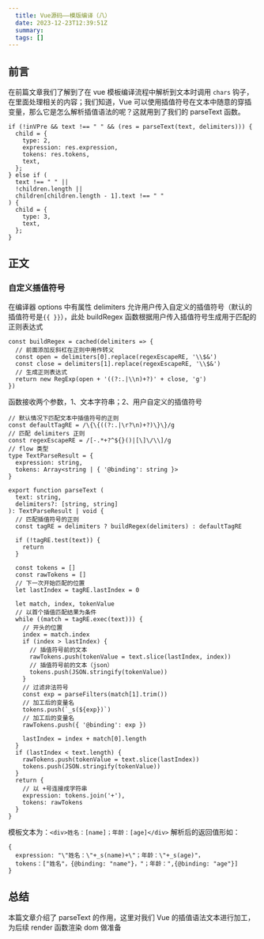 ```yaml
---
  title: Vue源码——模版编译（八）
  date: 2023-12-23T12:39:51Z
  summary:
  tags: []
---
```

  
  ## 前言
在前篇文章我们了解到了在 vue 模板编译流程中解析到文本时调用 `chars` 钩子，在里面处理相关的内容；我们知道，Vue 可以使用插值符号在文本中随意的穿插变量，那么它是怎么解析插值语法的呢？这就用到了我们的 parseText 函数。
```
if (!inVPre && text !== " " && (res = parseText(text, delimiters))) {
  child = {
    type: 2,
    expression: res.expression,
    tokens: res.tokens,
    text,
  };
} else if (
  text !== " " ||
  !children.length ||
  children[children.length - 1].text !== " "
) {
  child = {
    type: 3,
    text,
  };
}
```
## 正文

### 自定义插值符号
在编译器 options 中有属性 delimiters 允许用户传入自定义的插值符号（默认的插值符号是`{{ }}`），此处 buildRegex 函数根据用户传入插值符号生成用于匹配的正则表达式
```
const buildRegex = cached(delimiters => {
  // 前面添加反斜杠在正则中用作转义
  const open = delimiters[0].replace(regexEscapeRE, '\\$&')
  const close = delimiters[1].replace(regexEscapeRE, '\\$&')
  // 生成正则表达式
  return new RegExp(open + '((?:.|\\n)+?)' + close, 'g')
})
```

函数接收两个参数，1、文本字符串；2、用户自定义的插值符号
```
// 默认情况下匹配文本中插值符号的正则
const defaultTagRE = /\{\{((?:.|\r?\n)+?)\}\}/g
// 匹配 delimiters 正则
const regexEscapeRE = /[-.*+?^${}()|[\]\/\\]/g
// flow 类型
type TextParseResult = {
  expression: string,
  tokens: Array<string | { '@binding': string }>
}

export function parseText (
  text: string,
  delimiters?: [string, string]
): TextParseResult | void {
  // 匹配插值符号的正则
  const tagRE = delimiters ? buildRegex(delimiters) : defaultTagRE
  
  if (!tagRE.test(text)) {
    return
  }

  const tokens = []
  const rawTokens = []
  // 下一次开始匹配的位置
  let lastIndex = tagRE.lastIndex = 0

  let match, index, tokenValue
  // 以首个插值匹配结果为条件
  while ((match = tagRE.exec(text))) {
    // 开头的位置
    index = match.index
    if (index > lastIndex) {
      // 插值符号前的文本
      rawTokens.push(tokenValue = text.slice(lastIndex, index))
      // 插值符号前的文本（json）
      tokens.push(JSON.stringify(tokenValue))
    }
    // 过滤非法符号
    const exp = parseFilters(match[1].trim())
    // 加工后的变量名
    tokens.push(`_s(${exp})`)
    // 加工后的变量名
    rawTokens.push({ '@binding': exp })

    lastIndex = index + match[0].length
  }
  if (lastIndex < text.length) {
    rawTokens.push(tokenValue = text.slice(lastIndex))
    tokens.push(JSON.stringify(tokenValue))
  }
  return {
    // 以 +号连接成字符串
    expression: tokens.join('+'),
    tokens: rawTokens
  }
}
```
模板文本为：```<div>姓名：[name]；年龄：[age]</div>```
解析后的返回值形如：
```
{
  expression: "\"姓名：\"+_s(name)+\"；年龄：\"+_s(age)"，
  tokens：["姓名"，{@binding: "name"}，"；年龄：",{@binding: "age"}]
}
```
## 总结
本篇文章介绍了 parseText 的作用，这里对我们 Vue 的插值语法文本进行加工，为后续 render 函数渲染 dom 做准备

  